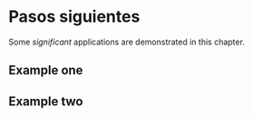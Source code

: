 # Pasos siguientes

Some _significant_ applications are demonstrated in this chapter.

## Example one

## Example two
